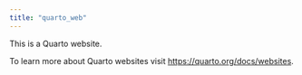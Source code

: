 ```yaml
---
title: "quarto_web"
---
```


This is a Quarto website.

To learn more about Quarto websites visit <https://quarto.org/docs/websites>.


